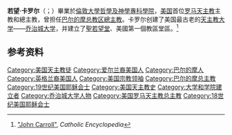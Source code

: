 {{Infobox Christian leader
| type        = bishop
| name        = 若望·卡罗尔<br/>John Carroll
| title       = [[天主教巴尔的摩总教区|天主教巴尔的摩總教區總主教]]
| image       = John Carroll Gilbert Stuart.jpg
| alt         = 
| caption     = 
| church      = 
| archdiocese = [[天主教巴尔的摩总教区|巴尔的摩]]
| diocese     = 
| see         = 
| term_start  = 1789年11月6日
| term_end    = 1815年12月3日
| predecessor = （无）
| successor   = [[伦纳德·尼尔|伦纳德·尼尔]]
<!--   Orders   -->
| ordination     = 1761年2月14日
| ordinated_by   = 
| consecration   = 1790年8月15日
| consecrated_by = 
<!--   Personal details   -->
| birth_date    = 1735年1月8日
| birth_place   = [[马里兰|马里兰]][[上马尔伯勒_(马里兰州)|上马尔伯勒]]
| death_date    = {{Death date and age|mf=y|1815|12|3|1735|1|8}}
| death_place   = 马里兰[[巴尔的摩|巴尔的摩]]
| previous_post = 
}}
'''若望·卡罗尔'''（{{lang-en|John Carroll}}；{{bd|1735年|1月8日|1815年|12月3日}}）畢業於[[倫敦大學哲學及神學專科學院|倫敦大學哲學及神學專科學院]]，[[美国|美国]]首位[[罗马天主教|罗马天主教]]主教和總主教，曾担任[[天主教巴尔的摩总教区|巴尔的摩总教区總主教]]。卡罗尔创建了美国最古老的[[天主教大学|天主教大学]]——[[乔治城大学|乔治城大学]]，并建立了[[聖若望堂_(銀泉)|聖若望堂]]、美國第一個教區堂區。<ref name="NA Catholic">[http://www.newadvent.org/cathen/03381b.htm "John Carroll"], ''Catholic Encyclopedia''</ref>

==参考资料==
<references/>

{{DEFAULTSORT:Carroll, John}}
[[Category:美国天主教徒|Category:美国天主教徒]]
[[Category:爱尔兰裔美国人|Category:爱尔兰裔美国人]]
[[Category:巴尔的摩人|Category:巴尔的摩人]]
[[Category:英格兰裔美国人|Category:英格兰裔美国人]]
[[Category:美国宗教领袖|Category:美国宗教领袖]]
[[Category:巴尔的摩总主教|Category:巴尔的摩总主教]]
[[Category:19世纪美国耶稣会士|Category:19世纪美国耶稣会士]]
[[Category:美国天主教史|Category:美国天主教史]]
[[Category:大学和学院建立者|Category:大学和学院建立者]]
[[Category:乔治城大学人物|Category:乔治城大学人物]]
[[Category:美国罗马天主教总主教|Category:美国罗马天主教总主教]]
[[Category:18世纪美国耶稣会士|Category:18世纪美国耶稣会士]]